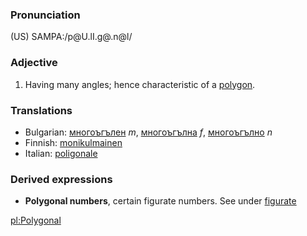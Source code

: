 ===Pronunciation===
(US) SAMPA:/p@U.lI.g@.n@l/
===Adjective===
#Having many angles; hence characteristic of a [[polygon]].

===Translations===
*Bulgarian: [[многоъгълен]] ''m'', [[многоъгълна]] ''f'', [[многоъгълно]] ''n''
*Finnish: [[monikulmainen]]
*Italian: [[poligonale]]

===Derived expressions===
*'''Polygonal numbers''', certain figurate numbers. See under [[figurate]]

[[pl:Polygonal]]